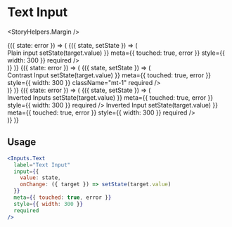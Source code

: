 

<Meta title="Components|Inputs|Text" />

# Text Input

<StoryHelpers.Margin />

<Story name="Text">
  <div>
    <StoryHelpers.StateCtrl label="Error State">
      {({ state: error }) => (
        <StoryHelpers.StateContainer defaultState="">
          {({ state, setState }) => (
            <div>
              <StoryHelpers.Text>Plain input</StoryHelpers.Text>
              <Inputs.Text
                label="Text Input"
                input={{
                  value: state,
                  onChange: ({ target }) => setState(target.value)
                }}
                meta={{ touched: true, error }}
                style={{ width: 300 }}
                required
              />
            </div>
          )}
        </StoryHelpers.StateContainer>
      )}
    </StoryHelpers.StateCtrl>
    <StoryHelpers.Margin />
    <StoryHelpers.StateCtrl label="Error State">
      {({ state: error }) => (
        <StoryHelpers.StateContainer defaultState="">
          {({ state, setState }) => (
            <div>
              <StoryHelpers.Text>Contrast Input</StoryHelpers.Text>
              <Inputs.Text
                label="Contrast Text Input"
                appearance="contrast"
                input={{
                  value: state,
                  onChange: ({ target }) => setState(target.value)
                }}
                meta={{ touched: true, error }}
                style={{ width: 300 }}
                className="mt-1"
                required
              />
            </div>
          )}
        </StoryHelpers.StateContainer>
      )}
    </StoryHelpers.StateCtrl>
    <StoryHelpers.Margin />
    <StoryHelpers.StateCtrl label="Error State">
      {({ state: error }) => (
        <StoryHelpers.StateContainer defaultState="">
          {({ state, setState }) => (
            <div>
              <StoryHelpers.Text>Inverted Inputs</StoryHelpers.Text>
              <Inputs.Text
                label="Inverted Text Input"
                appearance="inverted"
                input={{
                  value: state,
                  onChange: ({ target }) => setState(target.value)
                }}
                meta={{ touched: true, error }}
                style={{ width: 300 }}
                required
              />
              <StoryHelpers.Margin />
              <StoryHelpers.Text>Inverted Input</StoryHelpers.Text>
              <Inputs.Text
                placeholder="Placeholder Text"
                appearance="inverted"
                input={{
                  value: state,
                  onChange: ({ target }) => setState(target.value)
                }}
                meta={{ touched: true, error }}
                style={{ width: 300 }}
                required
              />
            </div>
          )}
        </StoryHelpers.StateContainer>
      )}
    </StoryHelpers.StateCtrl>
  </div>
</Story>

## Usage

```jsx
<Inputs.Text
  label="Text Input"
  input={{
    value: state,
    onChange: ({ target }) => setState(target.value)
  }}
  meta={{ touched: true, error }}
  style={{ width: 300 }}
  required
/>
```

<Props of={Inputs.Text} />
